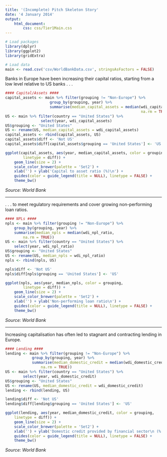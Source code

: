 ```yaml
---
title: '(Incomplete) Pitch Skeleton Story'
date: '4 January 2014'
output:
    html_document:
        css: css/Tier1Main.css
---
```


```r
# Load packages
library(dplyr)
library(ggplot2)
library(gridExtra)

# Load data
main <- read.csv('csv/WorldBankData.csv', stringsAsFactors = FALSE)
```

Banks in Europe have been increasing their capital ratios, starting from a
low level relative to US banks . . .

```r
#### Capital/Assets ####
capital_assets <- main %>% filter(grouping != "Non-Europe") %>%
                    group_by(grouping, year) %>%
                    summarise(median_capital_assets = median(wdi_capital_assets,
                                                             na.rm = TRUE))
US <- main %>% filter(country == "United States") %>%
                select(year, wdi_capital_assets)
US$grouping <- "United States"
US <- rename(US, median_capital_assets = wdi_capital_assets)
capital_assets <- rbind(capital_assets, US)
capital_assets$diff <- 'Not US'
capital_assets$diff[capital_assets$grouping == 'United States'] <- 'US'

ggplot(capital_assets, aes(year, median_capital_assets, color = grouping,
        linetype = diff)) +
    geom_line(size = 2) +
    scale_color_brewer(palette = 'Set2') +
    xlab('') + ylab('Capital to asset ratio (%)\n') +
    guides(color = guide_legend(title = NULL), linetype = FALSE) +
    theme_bw()
```
*Source: World Bank*

---

. . . to meet regulatory requirements and cover growing non-performing loan ratios.

```r
#### NPLs ####
npls <- main %>% filter(grouping != "Non-Europe") %>%
    group_by(grouping, year) %>%
    summarise(median_npls = median(wdi_npl_ratio,
        na.rm = TRUE))
US <- main %>% filter(country == "United States") %>%
    select(year, wdi_npl_ratio)
US$grouping <- "United States"
US <- rename(US, median_npls = wdi_npl_ratio)
npls <- rbind(npls, US)

npls$diff <- 'Not US'
npls$diff[npls$grouping == 'United States'] <- 'US'

ggplot(npls, aes(year, median_npls, color = grouping,
        linetype = diff)) +
    geom_line(size = 2) +
    scale_color_brewer(palette = 'Set2') +
    xlab('') + ylab('Non-performing loan ratio\n') +
    guides(color = guide_legend(title = NULL), linetype = FALSE) +
    theme_bw()
```
*Source: World Bank*

---

Increasing capitalisation has often led to stagnant and contracting lending in Europe.

```r
#### Lending ####
lending <- main %>% filter(grouping != "Non-Europe") %>%
            group_by(grouping, year) %>%
            summarise(median_domestic_credit = median(wdi_domestic_credit,
                na.rm = TRUE))
US <- main %>% filter(country == "United States") %>%
        select(year, wdi_domestic_credit)
US$grouping <- "United States"
US <- rename(US, median_domestic_credit = wdi_domestic_credit)
lending <- rbind(lending, US)

lending$diff <- 'Not US'
lending$diff[lending$grouping == 'United States'] <- 'US'

ggplot(lending, aes(year, median_domestic_credit, color = grouping,
    linetype = diff)) +
    geom_line(size = 2) +
    scale_color_brewer(palette = 'Set2') +
    xlab('') + ylab('Domestic credit provided by financial sector\n (% of GDP)\n') +
    guides(color = guide_legend(title = NULL), linetype = FALSE) +
    theme_bw()
```
*Source: World Bank*
